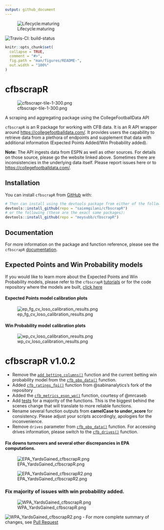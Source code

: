 ```yaml
---
output: github_document
---
```


<!-- README.md is generated from README.Rmd. Please edit that file -->

<!-- badges: start -->
  ![Lifecycle:maturing](https://img.shields.io/badge/lifecycle-maturing-blue.svg)
  
  ![Travis-CI: build-status](https://travis-ci.com/saiemgilani/cfbscrapR.svg?token=BxsozfUD3VCvCzzJpdFf&branch=master)
  <!-- badges: end -->

```r
knitr::opts_chunk$set(
  collapse = TRUE,
  comment = "#>",
  fig.path = "man/figures/README-",
  out.width = "100%"
)
```

# cfbscrapR 
![cfbscrapr-tile-1-300.png](https://i.imgur.com/VnHlLhT.png)

A scraping and aggregating package using the CollegeFootballData API


`cfbscrapR` is an R package for working with CFB data. It is an R API wrapper around [https://collegefootballdata.com/](https://collegefootballdata.com/). It provides users the capability to retrieve data from a plethora of endpoints and supplement that data with additional information (Expected Points Added/Win Probability added). 

__Note:__ The API ingests data from ESPN as well as other sources. For details on those source, please go the website linked above. Sometimes there are inconsistencies in the underlying data itself. Please report issues here or to [https://collegefootballdata.com/](https://collegefootballdata.com/). 

## Installation
You can install `cfbscrapR` from [GitHub](https://github.com/saiemgilani/cfbscrapR) with:

``` r
# Then can install using the devtools package from either of the following:
devtools::install_github(repo = "saiemgilani/cfbscrapR")
# or the following (these are the exact same packages):
devtools::install_github(repo = "meysubb/cfbscrapR")
```
## Documentation
For more information on the package and function reference, please see the `cfbscrapR` [documentation](https://saiemgilani.github.io/cfbscrapR/).

## Expected Points and Win Probability models
If you would like to learn more about the Expected Points and Win Probability models, please refer to the `cfbscrapR` [tutorials](https://saiemgilani.github.io/cfbscrapR/articles/index.html) or for the code repository where the models are built, [click here](https://github.com/meysubb/cfbscrapR-MISC)

#### Expected Points model calibration plots
![ep_fg_cv_loso_calibration_results.png](https://i.imgur.com/bOE4VOU.png)
 
#### Win Probability model calibration plots
![wp_cv_loso_calibration_results.png](https://i.imgur.com/4YgfphC.png)

# cfbscrapR v1.0.2
- Remove the [`add_betting_columns()`](https://saiemgilani.github.io/cfbscrapR/reference/add_betting_cols.html) function and the current betting win probability model from the [`cfb_pbp_data()`](https://saiemgilani.github.io/cfbscrapR/reference/cfb_pbp_data.html) function.
- Added [`cfb_ratings_fpi()`](https://saiemgilani.github.io/cfbscrapR/reference/cfb_ratings_fpi.html) function from @sabinanalytics's fork of the repository
- Added the [`cfb_metrics_espn_wp()`](https://saiemgilani.github.io/cfbscrapR/reference/cfb_metrics_espn_wp.html) function, courtesy of @mrcaseb
- Add [tests](https://github.com/saiemgilani/cfbscrapR/tree/master/tests/testthat) for a majority of the functions. This is the biggest behind the scenes change that will translate to more reliable functions. 
- Rename several function outputs from **camelCase to under_score** for consistency. Please adjust your scripts accordingly, apologies for the inconvenience.
- Remove `drives` parameter from [`cfb_pbp_data()`](https://saiemgilani.github.io/cfbscrapR/reference/cfb_pbp_data.html) function. For accessing drives information, please switch to the [`cfb_drives()`](https://saiemgilani.github.io/cfbscrapR/reference/cfb_drives.html) function. 


#### Fix downs turnovers and several other discrepancies in EPA computations.

![EPA_YardsGained_cfbscrapR.png](https://i.imgur.com/Bw6VO90.png)

![EPA_YardsGained_cfbscrapR2.png](https://i.imgur.com/VYX12pZ.png)

### Fix majority of issues with win probability added.

![WPA_YardsGained_cfbscrapR.png](https://i.imgur.com/OFHTh9Y.jpg)

![WPA_YardsGained_cfbscrapR2.png](https://i.imgur.com/84zh9VY.jpg)
  - For more complete summary of changes, see [Pull Request](https://github.com/saiemgilani/cfbscrapR/pull/5#issue-478275691)
